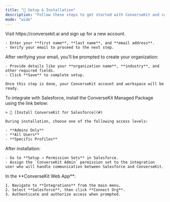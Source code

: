 ```yaml
---
title: "🔧 Setup & Installation"
description: "Follow these steps to get started with ConverseKit and connect your Salesforce org."
mode: "wide"
---
```


<Steps>
  <Step title="Create a ConverseKit Account" stepNumber={1} titleSize="h2">
    Visit https://conversekit.ai and sign up for a new account.

    - Enter your **first name**, **last name**, and **email address**.
    - Verify your email to proceed to the next step.
  </Step>
  <Step title="Set Up Your Organization" stepNumber={2} titleSize="h2">
    After verifying your email, you’ll be prompted to create your organization:

    - Provide details like your **organization name**, **industry**, and other required fields.
    - Click **Save** to complete setup.

    Once this step is done, your ConverseKit account and workspace will be ready.
  </Step>
  <Step title="Install the Salesforce App" stepNumber={3} titleSize="h2">
    To integrate with Salesforce, install the ConverseKit Managed Package using the link below:

    > 🔗 [Install ConverseKit for Salesforce](#)

    During installation, choose one of the following access levels:

    - **Admins Only**
    - **All Users**
    - **Specific Profiles**
  </Step>
  <Step title="Assign the ConverseKit Permission Set" stepNumber={4} titleSize="h2">
    After installation:

    - Go to **Setup → Permission Sets** in Salesforce.
    - Assign the `ConverseKit Admin` permission set to the integration user who will handle communication between Salesforce and ConverseKit.
  </Step>
  <Step title="Connect Your Salesforce Org" stepNumber={5} titleSize="h2">
    In the **ConverseKit Web App**:

    1. Navigate to **Integrations** from the main menu.
    2. Select **Salesforce**, then click **Connect Org**.
    3. Authenticate and authorize access when prompted.
  </Step>
</Steps>